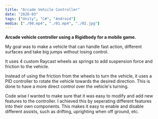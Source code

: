 ```yaml
---
title: "Arcade Vehicle Controller"
date: "2020-03"
tags: ["Unity", "C#", "Android"]
media: ["./00.mp4", "./01.mp4", "./02.jpg"]
---
```


**Arcade vehicle controller using a Rigidbody for a mobile game.**

My goal was to make a vehicle that can handle fast action, different surfaces and take big jumps without losing control.

It uses 4 custom Raycast wheels as springs to add suspension force and friction to the vehicle.

Instead of using the friction from the wheels to turn the vehicle, it uses a PID controller to rotate the vehicle towards the desired direction. This is done to have a more direct control over the vehicle's turning.

Code wise I wanted to make sure that it was easy to modify and add new features to the controller. I achieved this by seperating different features into their own components. This makes it easy to enable and disable different assists, such as drifting, uprighting when off ground, etc.